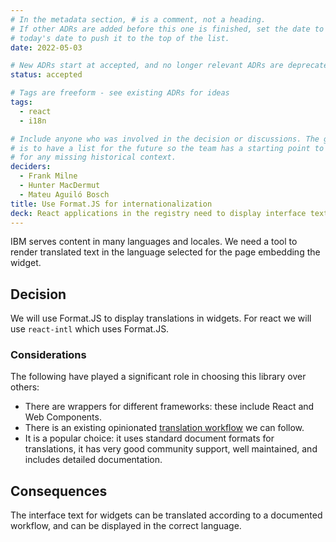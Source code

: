 ```yaml
---
# In the metadata section, # is a comment, not a heading.
# If other ADRs are added before this one is finished, set the date to
# today's date to push it to the top of the list.
date: 2022-05-03

# New ADRs start at accepted, and no longer relevant ADRs are deprecated.
status: accepted

# Tags are freeform - see existing ADRs for ideas
tags:
  - react
  - i18n

# Include anyone who was involved in the decision or discussions. The goal
# is to have a list for the future so the team has a starting point to ask
# for any missing historical context.
deciders:
  - Frank Milne
  - Hunter MacDermut
  - Mateu Aguiló Bosch
title: Use Format.JS for internationalization
deck: React applications in the registry need to display interface text in multiple languages.
---
```


IBM serves content in many languages and locales. We need a tool to render translated text in the language selected for the page embedding the widget.

## Decision

We will use Format.JS to display translations in widgets. For react we will use `react-intl` which uses Format.JS.

### Considerations

The following have played a significant role in choosing this library over others:

  - There are wrappers for different frameworks: these include React and Web Components.
  - There is an existing opinionated [translation workflow](https://formatjs.io/docs/getting-started/application-workflow) we can follow.
  - It is a popular choice: it uses standard document formats for translations, it has very good community support, well maintained, and includes detailed documentation.

## Consequences

The interface text for widgets can be translated according to a documented workflow, and can be displayed in the correct language.
